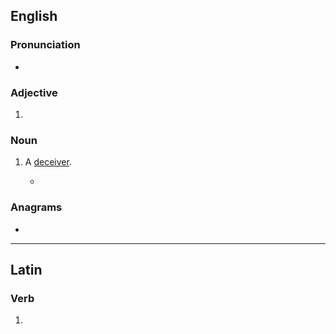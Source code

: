 ==English==

===Pronunciation===
* {{IPA|en|/ˈfɔːlsə(ɹ)/|/ˈfɒlsə(ɹ)/}}

===Adjective===
{{head|en|comparative adjective}}

# {{en-comparative of|false}}

===Noun===
{{en-noun}}

# {{lb|en|obsolete}} A [[deceiver]].
#* {{RQ:Spenser Shepheardes Calender|May|passage= of such '''falsers''' friendship bene fayne}}

===Anagrams===
* {{anagrams|en|a=aeflrs|ferals|flares|flaser}}

----

==Latin==

===Verb===
{{la-verb-form|falser}}

# {{inflection of|la|falsō||1|s|pres|pasv|subj}}